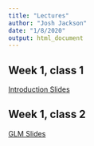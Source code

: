 ```yaml
---
title: "Lectures"
author: "Josh Jackson"
date: "1/8/2020"
output: html_document
---
```


## Week 1, class 1
[Introduction Slides](/Lectures/Introduction-1.html)

## Week 1, class 2
[GLM Slides](/Lectures/GLM-2.html)
